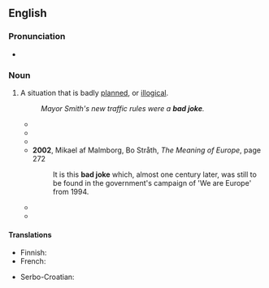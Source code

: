 ==English==

===Pronunciation===
* {{audio|en|en-au-bad joke.ogg|Audio (AU)}}

===Noun===
{{en-noun}}

# {{lb|en|idiomatic}} A situation that is badly [[planned]], or [[illogical]].
#: ''Mayor Smith's new traffic rules were a '''bad joke'''.''
#* {{quote-text|en|year=1938|author=Robert William Seton-Watson|title=Britain and the Dictators: A Survey of Post-war British Policy|page=172|passage=Disarmament must be total, or it was merely "a '''bad joke'''".}}
#* {{quote-text|en|year=1940|author=Kenelm Foss|title=Here Lies Richard Brinsley Sheridan|page=267|passage=But it is amusing to note that whenever the tables were turned on him he would mutter "'''Bad joke'''. Very '''bad joke'''".}}
#* {{quote-text|en|year=1986|author=Claire Martin|title=The Legacy|page=25|passage="Maybe it was just a '''bad joke'''. " "A '''bad joke'''!" shrieked David, and in that cry I could detect all the ancient terrors of Israel.}}
#* '''2002''', Mikael af Malmborg, Bo Stråth, ''The Meaning of Europe'', page 272
#*: It is this '''bad joke''' which, almost one century later, was still to be found in the government's campaign of 'We are Europe' from 1994.
#* {{quote-text|en|year=2002|author=Cesar Guerra|title=Hijacked to Havana!|page=28|passage=This might be a '''bad joke''' for you and to the people able to fly back to Miami but this is not a joke at all to me.}}
#* {{quote-book|en|year=2007|author=Keith Olbarmann|title=Countdown with Keith Olbermann|passage=Upon seeing Keyes' face, 15 {{w|MSNBC}} executives promptly resigned. {{w|Alan Keyes}}? ''{{w|Alan Keyes is Making Sense}}'' Alan Keyes? You've gotta be kidding me. Incidentally, the name of that show always seemed like a '''bad joke''' to me.}}

====Translations====
{{trans-top|situation}}
* Finnish: {{t|fi|[[huono]] [[pila]]}}
* French: {{t+|fr|travail d'Arabe|m}}
{{trans-mid}}
* Serbo-Croatian: {{t|sh|неслана шала|f}}
{{trans-bottom}}